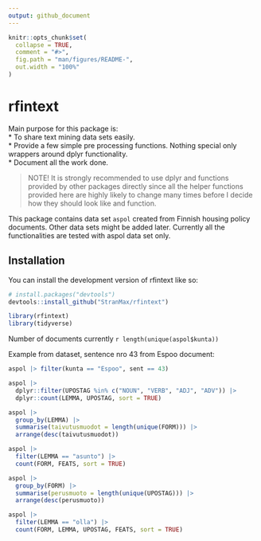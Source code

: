 ```yaml
---
output: github_document
---
```


<!-- README.md is generated from README.Rmd. Please edit that file -->

```r
knitr::opts_chunk$set(
  collapse = TRUE,
  comment = "#>",
  fig.path = "man/figures/README-",
  out.width = "100%"
)
```

# rfintext

<!-- badges: start -->
<!-- badges: end -->

Main purpose for this package is:   
* To share text mining data sets easily.  
* Provide a few simple pre processing functions. Nothing special only wrappers 
around dplyr functionality.  
* Document all the work done.  

> NOTE! It is strongly recommended to use dplyr and functions provided by other 
packages directly since all the helper functions provided here are highly likely 
to change many times before I decide how they should look like and function.

This package contains data set `aspol` created from Finnish
housing policy documents. Other data sets might be added later. Currently all the 
functionalities are tested with aspol data set only.

## Installation

You can install the development version of rfintext like so:

``` r
# install.packages("devtools")
devtools::install_github("StranMax/rfintext")
```


```r
library(rfintext)
library(tidyverse)
```

Number of documents currently `r length(unique(aspol$kunta))`

Example from dataset, sentence nro 43 from Espoo document: 

```r
aspol |> filter(kunta == "Espoo", sent == 43)
```

```r
aspol |>
  dplyr::filter(UPOSTAG %in% c("NOUN", "VERB", "ADJ", "ADV")) |>
  dplyr::count(LEMMA, UPOSTAG, sort = TRUE)
```

```r
aspol |>
  group_by(LEMMA) |>
  summarise(taivutusmuodot = length(unique(FORM))) |>
  arrange(desc(taivutusmuodot))
```

```r
aspol |>
  filter(LEMMA == "asunto") |>
  count(FORM, FEATS, sort = TRUE)
```

```r
aspol |>
  group_by(FORM) |>
  summarise(perusmuoto = length(unique(UPOSTAG))) |>
  arrange(desc(perusmuoto))
```

```r
aspol |>
  filter(LEMMA == "olla") |>
  count(FORM, LEMMA, UPOSTAG, FEATS, sort = TRUE)
```

